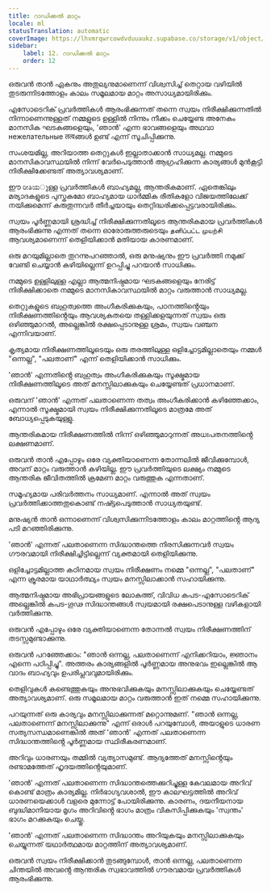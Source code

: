 ```yaml
---
title: റാഡിക്കൽ മാറ്റം
locale: ml
statusTranslation: automatic
coverImage: https://lhvmrqwrcowdvduuaukz.supabase.co/storage/v1/object/public/strapi-uploads/small_cover-tratado-de-psicologia-revolucionaria.webp-5e15e1cec4e0ebebcde5d7fc7565d8fd.webp
sidebar:
    label: 12. റാഡിക്കൽ മാറ്റം
    order: 12
---
```

ഒരുവൻ താൻ ഏകനും അതുല്യനുമാണെന്ന് വിശ്വസിച്ച് തെറ്റായ വഴിയിൽ തുടരുന്നിടത്തോളം കാലം സമൂലമായ മാറ്റം അസാധ്യമായിരിക്കും.

എസോടെറിക് പ്രവർത്തികൾ ആരംഭിക്കുന്നത് തന്നെ സ്വയം നിരീക്ഷിക്കുന്നതിൽ നിന്നാണെന്നുള്ളത് നമ്മളുടെ ഉള്ളിൽ നിന്നും നീക്കം ചെയ്യേണ്ട അനേകം മാനസിക ഘടകങ്ങളെയും, 'ഞാൻ' എന്ന ഭാവങ്ങളെയും അഥവാ нежелательные तत्वങ്ങൾ ഉണ്ട് എന്ന് സൂചിപ്പിക്കുന്നു.

സംശയമില്ല, അറിയാത്ത തെറ്റുകൾ ഇല്ലാതാക്കാൻ സാധ്യമല്ല. നമ്മുടെ മാനസികാവസ്ഥയിൽ നിന്ന് വേർപെടുത്താൻ ആഗ്രഹിക്കുന്ന കാര്യങ്ങൾ മുൻകൂട്ടി നിരീക്ഷിക്കേണ്ടത് അത്യാവശ്യമാണ്.

ഈ ರೀತಿಯുള്ള പ്രവർത്തികൾ ബാഹ്യമല്ല, ആന്തരികമാണ്. ഏതെങ്കിലും മര്യാദകളുടെ പുസ്തകമോ ബാഹ്യമായ ധാർമ്മിക രീതികളോ വിജയത്തിലേക്ക് നയിക്കുമെന്ന് കരുതുന്നവർ തീർച്ചയായും തെറ്റിദ്ധരിക്കപ്പെട്ടവരായിരിക്കും.

സ്വയം പൂർണ്ണമായി ശ്രദ്ധിച്ച് നിരീക്ഷിക്കുന്നതിലൂടെ ആന്തരികമായ പ്രവർത്തികൾ ആരംഭിക്കുന്നു എന്നത് തന്നെ ഓരോരുത്തരുടെയും தனிப்பட்ட முயற்சி ആവശ്യമാണെന്ന് തെളിയിക്കാൻ മതിയായ കാരണമാണ്.

ഒരു മറയുമില്ലാതെ തുറന്നുപറഞ്ഞാൽ, ഒരു മനുഷ്യനും ഈ പ്രവർത്തി നമുക്ക് വേണ്ടി ചെയ്യാൻ കഴിയില്ലെന്ന് ഉറപ്പിച്ചു പറയാൻ സാധിക്കും.

നമ്മുടെ ഉള്ളിലുള്ള എല്ലാ ആത്മനിഷ്ഠമായ ഘടകങ്ങളെയും നേരിട്ട് നിരീക്ഷിക്കാതെ നമ്മുടെ മാനസികാവസ്ഥയിൽ മാറ്റം വരുത്താൻ സാധ്യമല്ല.

തെറ്റുകളുടെ ബഹുത്വത്തെ അംഗീകരിക്കുകയും, പഠനത്തിൻ്റെയും നിരീക്ഷണത്തിൻ്റെയും ആവശ്യകതയെ തള്ളിക്കളയുന്നത് സ്വയം ഒരു ഒഴിഞ്ഞുമാറൽ, അല്ലെങ്കിൽ രക്ഷപ്പെടാനുള്ള ശ്രമം, സ്വയം വഞ്ചന എന്നിവയാണ്.

കൃത്യമായ നിരീക്ഷണത്തിലൂടെയും ഒരു തരത്തിലുള്ള ഒളിച്ചോട്ടമില്ലാതെയും നമ്മൾ "ഒന്നല്ല", "പലതാണ്" എന്ന് തെളിയിക്കാൻ സാധിക്കും.

'ഞാൻ' എന്നതിൻ്റെ ബഹുത്വം അംഗീകരിക്കുകയും സൂക്ഷ്മമായ നിരീക്ഷണത്തിലൂടെ അത് മനസ്സിലാക്കുകയും ചെയ്യേണ്ടത് പ്രധാനമാണ്.

ഒരുവന് 'ഞാൻ' എന്നത് പലതാണെന്ന തത്വം അംഗീകരിക്കാൻ കഴിഞ്ഞേക്കാം, എന്നാൽ സൂക്ഷ്മമായി സ്വയം നിരീക്ഷിക്കുന്നതിലൂടെ മാത്രമേ അത് ബോധ്യപ്പെടുകയുള്ളു.

ആന്തരികമായ നിരീക്ഷണത്തിൽ നിന്ന് ഒഴിഞ്ഞുമാറുന്നത് അധഃപതനത്തിൻ്റെ ലക്ഷണമാണ്.

ഒരുവൻ താൻ എപ്പോഴും ഒരേ വ്യക്തിയാണെന്ന തോന്നലിൽ ജീവിക്കുമ്പോൾ, അവന് മാറ്റം വരുത്താൻ കഴിയില്ല. ഈ പ്രവർത്തിയുടെ ലക്ഷ്യം നമ്മുടെ ആന്തരിക ജീവിതത്തിൽ ക്രമേണ മാറ്റം വരുത്തുക എന്നതാണ്.

സമൂഹ്യമായ പരിവർത്തനം സാധ്യമാണ്. എന്നാൽ അത് സ്വയം പ്രവർത്തിക്കാത്തതുകൊണ്ട് നഷ്ട്ടപെടുത്താൻ സാധ്യതയുണ്ട്.

മനുഷ്യൻ താൻ ഒന്നാണെന്ന് വിശ്വസിക്കുന്നിടത്തോളം കാലം മാറ്റത്തിൻ്റെ ആദ്യ പടി മറഞ്ഞിരിക്കുന്നു.

'ഞാൻ' എന്നത് പലതാണെന്ന സിദ്ധാന്തത്തെ നിരസിക്കുന്നവർ സ്വയം ഗൗരവമായി നിരീക്ഷിച്ചിട്ടില്ലെന്ന് വ്യക്തമായി തെളിയിക്കുന്നു.

ഒളിച്ചോട്ടമില്ലാത്ത കഠിനമായ സ്വയം നിരീക്ഷണം നമ്മെ "ഒന്നല്ല", "പലതാണ്" എന്ന ക്രൂരമായ യാഥാർത്ഥ്യം സ്വയം മനസ്സിലാക്കാൻ സഹായിക്കുന്നു.

ആത്മനിഷ്ഠമായ അഭിപ്രായങ്ങളുടെ ലോകത്ത്, വിവിധ കപട-എസോടെറിക് അല്ലെങ്കിൽ കപട-ഗൂഢ സിദ്ധാന്തങ്ങൾ സ്വയമായി രക്ഷപെടാനുള്ള വഴികളായി വർത്തിക്കുന്നു.

ഒരുവൻ എപ്പോഴും ഒരേ വ്യക്തിയാണെന്ന തോന്നൽ സ്വയം നിരീക്ഷണത്തിന് തടസ്സമുണ്ടാക്കുന്നു.

ഒരുവൻ പറഞ്ഞേക്കാം: "ഞാൻ ഒന്നല്ല, പലതാണെന്ന് എനിക്കറിയാം, ജ്ഞാനം എന്നെ പഠിപ്പിച്ചു". അത്തരം കാര്യങ്ങളിൽ പൂർണ്ണമായ അനുഭവം ഇല്ലെങ്കിൽ ആ വാദം ബാഹ്യവും ഉപരിപ്ലവവുമായിരിക്കും.

തെളിവുകൾ കണ്ടെത്തുകയും അനുഭവിക്കുകയും മനസ്സിലാക്കുകയും ചെയ്യേണ്ടത് അത്യാവശ്യമാണ്. ഒരു സമൂലമായ മാറ്റം വരുത്താൻ ഇത് നമ്മെ സഹായിക്കുന്നു.

പറയുന്നത് ഒരു കാര്യവും മനസ്സിലാക്കുന്നത് മറ്റൊന്നുമണ്. "ഞാൻ ഒന്നല്ല, പലതാണെന്ന് മനസ്സിലാക്കുന്നു" എന്ന് ഒരാൾ പറയുമ്പോൾ, അയാളുടെ ധാരണ സത്യസന്ധമാണെങ്കിൽ അത് 'ഞാൻ' എന്നത് പലതാണെന്ന സിദ്ധാന്തത്തിൻ്റെ പൂർണ്ണമായ സ്ഥിരീകരണമാണ്.

അറിവും ധാരണയും തമ്മിൽ വ്യത്യാസമുണ്ട്. ആദ്യത്തേത് മനസ്സിൻ്റെയും രണ്ടാമത്തേത് ഹൃദയത്തിൻ്റെയുമാണ്.

'ഞാൻ' എന്നത് പലതാണെന്ന സിദ്ധാന്തത്തെക്കുറിച്ചുള്ള കേവലമായ അറിവ് കൊണ്ട് മാത്രം കാര്യമില്ല. നിർഭാഗ്യവശാൽ, ഈ കാലഘട്ടത്തിൽ അറിവ് ധാരണയെക്കാൾ വളരെ മുന്നോട്ട് പോയിരിക്കുന്നു. കാരണം, ദയനീയനായ ബുദ്ധിമാനിയായ മൃഗം അറിവിൻ്റെ ഭാഗം മാത്രം വികസിപ്പിക്കുകയും 'സ്വന്തം' ഭാഗം മറക്കുകയും ചെയ്തു.

'ഞാൻ' എന്നത് പലതാണെന്ന സിദ്ധാന്തം അറിയുകയും മനസ്സിലാക്കുകയും ചെയ്യുന്നത് യഥാർത്ഥമായ മാറ്റത്തിന് അത്യാവശ്യമാണ്.

ഒരുവൻ സ്വയം നിരീക്ഷിക്കാൻ തുടങ്ങുമ്പോൾ, താൻ ഒന്നല്ല, പലതാണെന്ന ചിന്തയിൽ അവൻ്റെ ആന്തരിക സ്വഭാവത്തിൽ ഗൗരവമായ പ്രവർത്തികൾ ആരംഭിക്കുന്നു.

